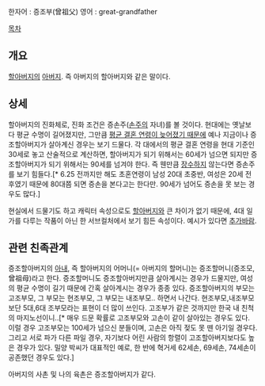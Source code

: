 한자어 : 증조부(曾祖父)
영어 : great-grandfather

[[목차]]
== 개요 ==
[[할아버지]]의 [[아버지]]. 즉 아버지의 할아버지와 같은 말이다.

== 상세 ==
할아버지의 진화체로, 진화 조건은 증손주([[손주]]의 자녀)를 볼 것이다. 현대에는 옛날보다 평균 수명이 길어졌지만, 그만큼 [[만혼|평균 결혼 연령이 늦어졌기 때문에]] 예나 지금이나 증조할아버지가 살아계신 경우는 보기 드물다. 각 대에서의 평균 결혼 연령을 현대 기준인 30세로 놓고 산술적으로 계산하면, 할아버지가 되기 위해서는 60세가 넘으면 되지만 증조할아버지가 되기 위해서는 90세를 넘겨야 한다. 즉 웬만큼 [[장수]]하지 않는다면 증손주를 보기 힘들다.[* 6.25 전까지만 해도 초혼연령이 남성 20대 초중반, 여성은 20세 전후였기 때문에 80대쯤 되면 증손을 본다고는 한다만. 90세가 넘어도 증손을 못 보는 경우도 많다.]

현실에서 드물기도 하고 캐릭터 속성으로도 [[할아버지]]와 큰 차이가 없기 때문에, 4대 일가를 다루는 작품이 아닌 한 서브컬처에서 보기 힘든 속성이다. 예시가 있다면 [[추가바람]].

== 관련 친족관계 ==
증조할아버지의 [[아내]], 즉 할아버지의 어머니(= 아버지의 할머니)는 증조할머니(증조모, 曾祖母)라고 한다. 증조할머니도 증조할아버지만큼 살아계시는 경우가 드물지만, 여성의 평균 수명이 길기 때문에 간혹 살아계시는 경우가 종종 있다. 증조할아버지의 부모는 고조부모, 그 부모는 현조부모, 그 부모는 내조부모.. 하면서 나간다. 현조부모,내조부모보단 5대,6대 조부모라는 표현이 더 많이 쓰인다. 고조부가 같은 것까지만 한국 내 친척의 마지노선이니..[* 매우 드문 확률로 고조부모와 고손이 같이 살아있는 경우도 있다. 이럴 경우 고조부모는 100세가 넘으신 분들이며, 고손은 아직 젖도 못 뗀 아기일 경우다. 그리고 서로 파가 다른 파일 경우, 자기보다 어린 사람의 항렬이 고조할아버지보다도 높은 경우가 있다. 밀양 박씨가 대표적인 예로, 한 반에 혁거세 62세손, 69세손, 74세손이 공존했던 경우도 있다.]

아버지의 사촌 및 나의 육촌은 증조할아버지가 같다.
